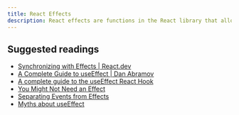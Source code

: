 ```yaml
---
title: React Effects
description: React effects are functions in the React library that allow you to perform side effects, such as data fetching, cleaning up, or manual DOM manipulation,
---
```


## Suggested readings

- [Synchronizing with Effects | React.dev](https://react.dev/learn/synchronizing-with-effects)
- [A Complete Guide to useEffect | Dan Abramov](https://overreacted.io/a-complete-guide-to-useeffect/)
- [A complete guide to the useEffect React Hook](https://blog.logrocket.com/useeffect-react-hook-complete-guide/)
- [You Might Not Need an Effect](https://react.dev/learn/you-might-not-need-an-effect)
- [Separating Events from Effects](https://react.dev/learn/separating-events-from-effects)
- [Myths about useEffect](https://epicreact.dev/myths-about-useeffect/)

